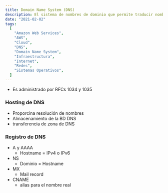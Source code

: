 ```yaml
---
title: Domain Name System (DNS)
description: El sistema de nombres de dominio que permite traducir nombres de dominio en direcciones IP.
date: "2021-02-02"
tags:
  [
    "Amazon Web Services",
    "AWS",
    "Cloud",
    "DNS",
    "Domain Name System",
    "Infraestructura",
    "Internet",
    "Redes",
    "Sistemas Operativos",
  ]
---
```


- Es administrado por RFCs 1034 y 1035

### Hosting de DNS

- Proporcina resolución de nombres
- Almacenamiento de la BD DNS
- transferencia de zona de DNS

### Registro de DNS

- A y AAAA
  - Hostname = IPv4 o IPv6
- NS
  - Dominio = Hostname
- MX
  - Mail record
- CNAME
  - alias para el nombre real
